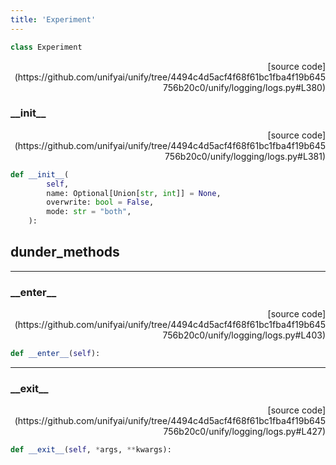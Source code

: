 ```yaml
---
title: 'Experiment'
---
```


```python
class Experiment
```

<p align="right">[source code](https://github.com/unifyai/unify/tree/4494c4d5acf4f68f61bc1fba4f19b645756b20c0/unify/logging/logs.py#L380)</p>



### \_\_init\_\_

<p align="right">[source code](https://github.com/unifyai/unify/tree/4494c4d5acf4f68f61bc1fba4f19b645756b20c0/unify/logging/logs.py#L381)</p>

```python
def __init__(
        self,
        name: Optional[Union[str, int]] = None,
        overwrite: bool = False,
        mode: str = "both",
    ):
```



## dunder_methods

---

### \_\_enter\_\_

<p align="right">[source code](https://github.com/unifyai/unify/tree/4494c4d5acf4f68f61bc1fba4f19b645756b20c0/unify/logging/logs.py#L403)</p>

```python
def __enter__(self):
```



---

### \_\_exit\_\_

<p align="right">[source code](https://github.com/unifyai/unify/tree/4494c4d5acf4f68f61bc1fba4f19b645756b20c0/unify/logging/logs.py#L427)</p>

```python
def __exit__(self, *args, **kwargs):
```

